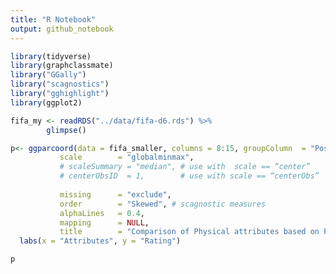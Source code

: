 ```yaml
---
title: "R Notebook"
output: github_notebook
---
```


```r
library(tidyverse)
library(graphclassmate)
library("GGally")
library("scagnostics")
library("gghighlight")
library(ggplot2)
```


```r
fifa_my <- readRDS("../data/fifa-d6.rds") %>% 
        glimpse()
```



```r
p<- ggparcoord(data = fifa_smaller, columns = 8:15, groupColumn  = "Position",
           scale        = "globalminmax", 
           # scaleSummary = "median", # use with  scale == “center”
           # centerObsID  = 1,        # use with scale == “centerObs”
        
           missing      = "exclude", 
           order        = "Skewed", # scagnostic measures 
           alphaLines   = 0.4, 
           mapping      = NULL, 
           title        = "Comparison of Physical attributes based on Position") +
  labs(x = "Attributes", y = "Rating")
```
```r
p
```









